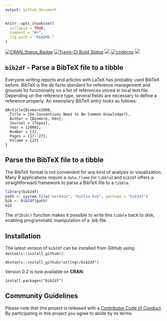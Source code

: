 ```yaml
---
output: github_document
---
```


<!-- README.md is generated from README.Rmd. Please edit that file -->

```r
knitr::opts_chunk$set(
  collapse = TRUE,
  comment = "#>",
  fig.path = "README-"
)
```

[![CRAN_Status_Badge](http://www.r-pkg.org/badges/version/bib2df)](https://cran.r-project.org/package=bib2df) [![Travis-CI Build Status](https://travis-ci.org/ottlngr/bib2df.svg?branch=master)](https://travis-ci.org/ottlngr/bib2df) [![](http://cranlogs.r-pkg.org/badges/bib2df)](http://cran.rstudio.com/web/packages/bib2df/index.html) [![codecov](https://codecov.io/gh/ottlngr/bib2df/branch/master/graph/badge.svg)](https://codecov.io/gh/ottlngr/bib2df) [![](https://badges.ropensci.org/124_status.svg)](https://github.com/ropensci/onboarding/issues/<issue_id>)





## `bib2df` - Parse a BibTeX file to a tibble

Everyone writing reports and articles with LaTeX has probably used BibTeX before. BibTeX is the de facto standard for reference management and grounds its functionality on a list of references stored in local text file. Depending on the reference type, several fields are necessary to define a reference properly. An exemplary BibTeX entry looks as follows:

```
@Article{Binmore2008,
  Title = {Do Conventions Need to Be Common Knowledge?},
  Author = {Binmore, Ken},
  Journal = {Topoi},
  Year = {2008},
  Number = {1},
  Pages = {17--27},
  Volume = {27}
}
```

## Parse the BibTeX file to a tibble

The BibTeX format is not convenient for any kind of analysis or visualization. Many R applications require a `data.frame` (or `tibble`) and `bib2df` offers a straightforward framework to parse a BibTeX file to a `tibble`.


```r
library(bib2df)
path <- system.file("extdata", "biblio.bib", package = "bib2df")
bib <- bib2df(path)
bib
```

The `df2bib()` function makes it possible to write this `tibble` back to disk, enabling programmatic manipulation of a .bib file.

## Installation

The latest version of `bib2df` can be installed from GitHub using `devtools::install_github()`:

```
devtools::install_github("ottlngr/bib2df")
```

Version 0.2 is now available on **CRAN**:

```
install.packages("bib2df")
```

## Community Guidelines

Please note that this project is released with a [Contributor Code of Conduct](CONDUCT.md). By participating in this project you agree to abide by its terms.
